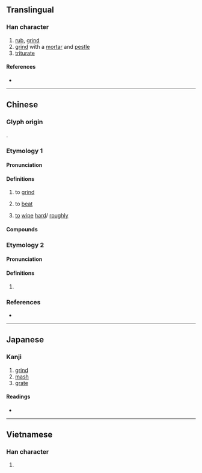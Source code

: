 {{character info}}
==Translingual==

===Han character===
{{Han char|rn=64|rad=手|as=13|sn=16|four=51063|canj=QMBW|ids=⿰扌雷}}

# [[rub]], [[grind]]
# [[grind]] with a [[mortar]] and [[pestle]]
# [[triturate]]

====References====
* {{Han ref|kx=0457.270|dkj=12783|dj=0806.110|hdz=31967.100|uh=64C2|ud=25794|bh=BEDD|bd=48861}}

----

==Chinese==
{{zh-forms}}

===Glyph origin===
{{Han etym}}
{{Han compound|手|雷|ls=psc|c1=s|c2=p|t1=hand}}.

===Etymology 1===

====Pronunciation====
{{zh-pron
|m=léi
|c=leoi4
|h=pfs=lùi
|md=
|mn=lûi
|w=
|mc=
|oc=y
|cat=
}}

====Definitions====
{{zh-hanzi}}

# to [[grind]]
#: {{zh-x|擂{léi}茶|ground tea}}
# to [[beat]]
#: {{zh-x|擂{léi}鼓|to beat the drums of war}}
# {{lb|zh|Hakka}} [[to]] [[wipe]] [[hard]]/ [[roughly]]

====Compounds====
{{zh-der|大吹大擂|吹擂|擂槌|擂鼓三通|擂缽|揚幡擂鼓|擂天倒地|發擂|擂鼓鳴金|擂鼓|搖旗擂鼓|擂家|擂鼓篩鑼|自吹自擂}}

===Etymology 2===

====Pronunciation====
{{zh-pron
|m=lèi,léi,1nb=standard in Mainland; variant in Taiwan,2nb=standard in Taiwan
|c=leoi4
|h=pfs=lùi
|md=
|mn=lûi
|w=
|mc=
|oc=y
|cat=
}}

====Definitions====
{{zh-hanzi}}

# {{zh-only used in|擂臺}}

===References===
* {{R:twedu|A01684}}

----

==Japanese==

===Kanji===
{{ja-kanji|grade=|rs=手13}}

# [[grind]]
# [[mash]]
# [[grate]]

====Readings====
* {{ja-readings
|goon=らい
|kanon=らい
|kun=す-る
}}

----

==Vietnamese==

===Han character===
{{vi-readings|reading=lôi, soi|rs=手13}}

# {{rfdef|vi|sort=手13}}